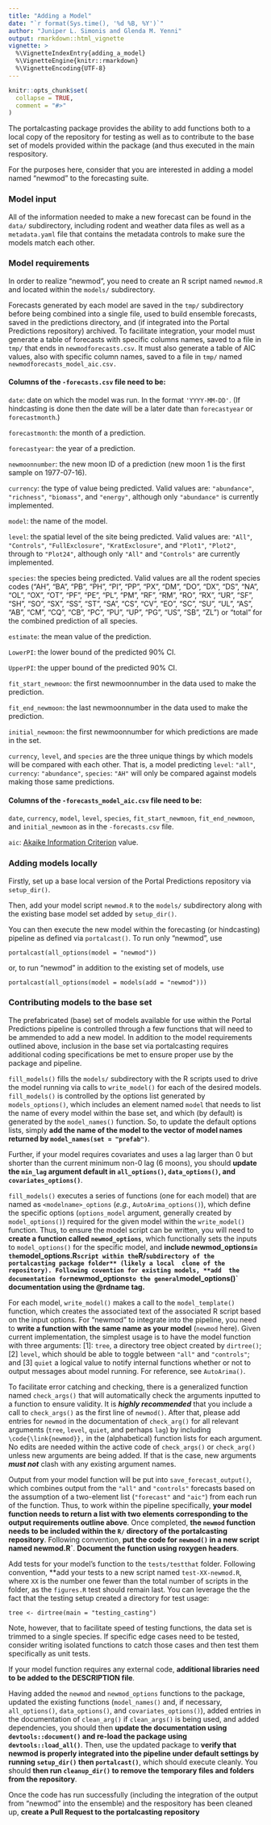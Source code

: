 ```yaml
---
title: "Adding a Model"
date: "`r format(Sys.time(), '%d %B, %Y')`"
author: "Juniper L. Simonis and Glenda M. Yenni"
output: rmarkdown::html_vignette
vignette: >
  %\VignetteIndexEntry{adding_a_model}
  %\VignetteEngine{knitr::rmarkdown}
  %\VignetteEncoding{UTF-8}
---
```


```r
knitr::opts_chunk$set(
  collapse = TRUE,
  comment = "#>"
)
```

The portalcasting package provides the ability to add functions both to a
local copy of the repository for testing as well as to contribute to the
base set of models provided within the package (and thus executed in the
main respository.

For the purposes here, consider that you are interested in adding a model
named "newmod" to the forecasting suite. 

### Model input

All of the information needed to make a new forecast can be found in the
`data/` subdirectory, including rodent and weather data files as well as
a `metadata.yaml` file that contains the metadata controls to make sure
the models match each other.

### Model requirements

In order to realize "newmod", you need to create an R script named
`newmod.R` and located within the `models/` subdirectory. 

Forecasts generated by each model are saved in the `tmp/` subdirectory 
before being combined into a single file, used to build ensemble 
forecasts, saved in the predictions directory, and (if integrated into 
the Portal Predictions repository) archived. To facilitate integration,
your model must generate a table of forecasts with specific columns names,
saved to a file in `tmp/` that ends in `newmodforecasts.csv`. It must 
also generate a table of AIC values, also with specific column names, saved
to a file in `tmp/` named `newmodforecasts_model_aic.csv.` 


#### Columns of the `-forecasts.csv` file need to be:  

`date`: date on which the model was run. In the format `'YYYY-MM-DD'`. 
(If hindcasting is done then the date will be a later date than `forecastyear`
or `forecastmonth`.)  
 
`forecastmonth`: the month of a prediction.  

`forecastyear`: the year of a prediction.

`newmoonnumber`: the new moon ID of a prediction (new moon 1 is the first
sample on 1977-07-16). 
 
`currency`: the type of value being predicted. Valid values are: 
`"abundance"`, `"richness"`, `"biomass"`, and `"energy"`, although only
`"abundance"` is currently implemented.

`model`: the name of the model.

`level`: the spatial level of the site being predicted. Valid values are: 
`"All"`, `"Controls"`, `"FullExclosure"`, `"KratExclosure"`, and `"Plot1"`, 
`"Plot2"`, through to `"Plot24"`, although only `"All"` and `"Controls"`
are currently implemented.

`species`: the species being predicted. Valid values are all the rodent 
species codes ("AH", "BA", "PB", "PH", "PI", "PP", "PX", "DM", "DO", "DX",
"DS", "NA", "OL", "OX", "OT", "PF", "PE", "PL", "PM", "RF", "RM", "RO", 
"RX", "UR", "SF", "SH", "SO", "SX", "SS", "ST", "SA", "CS", "CV", "EO", 
"SC", "SU", "UL", "AS", "AB", "CM", "CQ", "CB", "PC", "PU", "UP", "PG", 
"US", "SB", "ZL") or "total" for the combined prediction of all species. 

`estimate`: the mean value of the prediction.  

`LowerPI`: the lower bound of the predicted 90% CI.

`UpperPI`: the upper bound of the predicted 90% CI.   

`fit_start_newmoon`: the first newmoonnumber in the data used to make the
prediction.

`fit_end_newmoon`: the last newmoonnumber in the data used to make the
prediction.

`initial_newmoon`: the first newmoonnumber for which predictions are made 
in the set.

`currency`, `level`, and `species` are the three unique things by which
models will be compared with each other. That is, a model predicting 
`level`: `"all"`, `currency`: `"abundance"`, `species`: `"AH"` will only
be compared against models making those same predictions.

#### Columns of the `-forecasts_model_aic.csv` file need to be:

`date`, `currency`, `model`, `level`, `species`, `fit_start_newmoon`, 
`fit_end_newmoon`, and `initial_newmoon` as in the `-forecasts.csv` file.

`aic`: [Akaike Information 
Criterion](https://en.wikipedia.org/wiki/Akaike_information_criterion) value.

### Adding models locally

Firstly, set up a base local version of the Portal Predictions repository
via `setup_dir()`.

Then, add your model script `newmod.R` to the `models/` subdirectory along
with the existing base model set added by `setup_dir()`. 

You can then execute the new model within the forecasting (or hindcasting)
pipeline as defined via `portalcast()`. To run only "newmod", use

```
portalcast(all_options(model = "newmod"))
```
or, to run "newmod" in addition to the existing set of models, use
```
portalcast(all_options(model = models(add = "newmod")))
```

### Contributing models to the base set

The prefabricated (base) set of models available for use within the 
Portal Predictions pipeline is controlled through a few functions
that will need to be ammended to add a new model. In addition to the 
model requirements outlined above, inclusion in the base set via 
portalcasting requires additional coding specifications be met to 
ensure proper use by the package and pipeline.

`fill_models()` fills the `models/` subdirectory with the R scripts
used to drive the model running via calls to `write_model()` for each
of the desired models. `fill_models()` is controlled by the options list
generated by `models_options()`, which includes an element named
`model` that needs to list the name of every model within the base set,
and which (by default) is generated by the `model_names()` function. So, to 
update the default options lists, simply **add the name of the model to
the vector of model names returned by `model_names(set = "prefab")`**.

Further, if your model requires covariates and uses a lag larger than 0 but 
shorter than the current minimum non-0 lag (6 moons), you should **update the
`min_lag` argument default in `all_options()`, `data_options()`, and
`covariates_options()`**. 

`fill_models()` executes a series of functions (one for each model)
that are named as `<modelname>_options` (*e.g.*, `AutoArima_options()`),
which define the specific options (`options_model` argument, generally 
created by `model_options()`) required for the given model within the
`write_model()` function. Thus, to ensure the model script can be written,
you will need to **create a function called `newmod_options`**, which 
functionally sets the inputs to  `model_options()` for the specific model, 
and **include newmod_options` in the `model_options.R` script within the 
`R/` subdirectory of the portalcasting package folder** (likely a local 
clone of the repository). Following covention for existing models, **add 
the documentation for `newmod_options` to the general `model_options()`
documentation using the @rdname tag.**

For each model, `write_model()` makes a call to the `model_template()` 
function, which creates the associated text of the associated R script 
based on the input options. For "newmod" to integrate into the pipeline, you
need to **write a function with the same name as your model** (`newmod` here).
Given current implementation, the simplest usage is to have 
the model function with three arguments: [1]: `tree`, a directory tree object
created by `dirtree()`; [2] `level`, which should be able to toggle between
`"all"` and `"controls"`; and [3] `quiet` a logical value to notify internal
functions whether or not to output messages about model running.
For reference, see `AutoArima()`. 

To facilitate error catching and checking, there is a generalized function
named `check_args()` that will automatically check the arguments inputted 
to a function to ensure validity. It is ***highly recommended*** that you 
include a call to `check_args()` as the first line of `newmod()`. After that,
please add entries for `newmod` in the documentation of `check_arg()` for
all relevant arguments (`tree`, `level`, `quiet`, and perhaps `lag`) by
including `\code{\link{newmod}},` in the (alphabetical) function lists for
each argument. No edits are needed within the active code of `check_args()`
or `check_arg()` unless new arguments are being added. If that is the case,
new arguments ***must not*** clash with any existing argument names.

Output from your model function will be put into `save_forecast_output()`, 
which combines output from the `"all"` and `"controls"` forecasts based on the 
assumption of a two-element list (`"forecast"` and `"aic"`) from each run of 
the function. Thus, to work within the pipeline specifically, **your model 
function needs to return a list with two elements corresponding to the output
requirements outline above**. Once completed, **the `newmod` function needs to
be included within the `R/` directory of the portalcasting repository**. 
Following convention, **put the code for `newmod()` in a new script named 
newmod.R`**. **Document the function using roxygen headers**.

Add tests for your model's function to the `tests/testthat` folder. Following 
convention, **add your tests to a new script named `test-XX-newmod.R`, where 
`XX` is the number one fewer than the total number of scripts in the folder,
as the `figures.R` test should remain last. You can leverage the the fact that
the testing setup created a directory for test usage:

```
tree <- dirtree(main = "testing_casting")
```
Note, however, that to facilitate speed of testing functions, the data set is
trimmed to a single species. If specific edge cases need to be tested, consider
writing isolated functions to catch those cases and then test them specifically
as unit tests. 

If your model function requires any external code, **additional libraries need 
to be added to the DESCRIPTION file**. 

Having added the `newmod` and `newmod_options` functions to the package,  
updated the existing functions (`model_names()` and, if necessary, 
`all_options()`, `data_options()`, and `covariates_options()`), added entries
in the documentation of `clean_arg()` if `clean_args()` is being used, and 
added dependencies, you should then **update the documentation using 
`devtools::document()` and re-load the package using `devtools::load_all()`**.
Then, use the updated package to **verify that newmod is properly integrated 
into the pipeline under default settings by running `setup_dir()` then 
`portalcast()`**, which should execute cleanly. You should **then run 
`cleanup_dir()` to remove the temporary files and folders from the repository**.

Once the code has run successfully (including the integration of the output
from "newmod" into the ensemble) and the respository has been cleaned up,
**create a Pull Request to the portalcasting repository**

